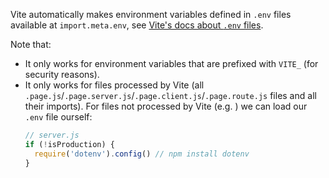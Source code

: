 
Vite automatically makes environment variables defined in `.env` files available at `import.meta.env`, see [Vite's docs about `.env` files](https://vitejs.dev/guide/env-and-mode.html#env-files).

Note that:
 - It only works for environment variables that are prefixed with `VITE_` (for security reasons).
 - It only works for files processed by Vite (all `.page.js`/`.page.server.js`/`.page.client.js`/`.page.route.js` files and all their imports).
   For files not processed by Vite (e.g. <RepoLink path="/boilerplates/boilerplate-react/server/index.js" text="Express.js server"/>) we can load our `.env` file ourself:
   ```js
   // server.js
   if (!isProduction) {
     require('dotenv').config() // npm install dotenv
   }
   ```
